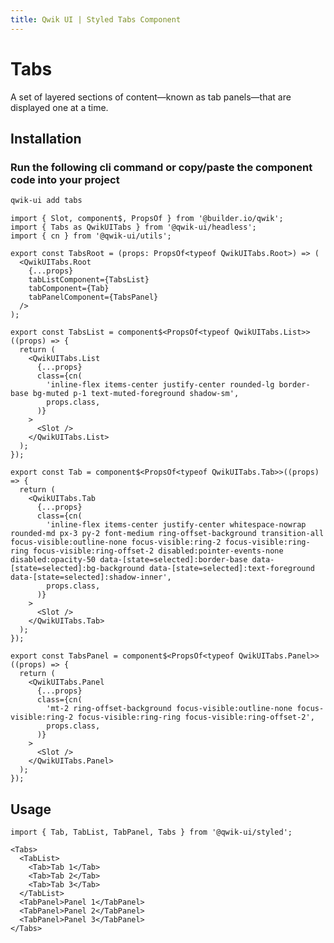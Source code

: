 ```yaml
---
title: Qwik UI | Styled Tabs Component
---
```



<StatusBanner status={statusByComponent.styled.Tabs} />

# Tabs

A set of layered sections of content—known as tab panels—that are displayed one at a time.

<Showcase name="hero" />

## Installation

### Run the following cli command or copy/paste the component code into your project

```sh
qwik-ui add tabs
```

```tsx
import { Slot, component$, PropsOf } from '@builder.io/qwik';
import { Tabs as QwikUITabs } from '@qwik-ui/headless';
import { cn } from '@qwik-ui/utils';

export const TabsRoot = (props: PropsOf<typeof QwikUITabs.Root>) => (
  <QwikUITabs.Root
    {...props}
    tabListComponent={TabsList}
    tabComponent={Tab}
    tabPanelComponent={TabsPanel}
  />
);

export const TabsList = component$<PropsOf<typeof QwikUITabs.List>>((props) => {
  return (
    <QwikUITabs.List
      {...props}
      class={cn(
        'inline-flex items-center justify-center rounded-lg border-base bg-muted p-1 text-muted-foreground shadow-sm',
        props.class,
      )}
    >
      <Slot />
    </QwikUITabs.List>
  );
});

export const Tab = component$<PropsOf<typeof QwikUITabs.Tab>>((props) => {
  return (
    <QwikUITabs.Tab
      {...props}
      class={cn(
        'inline-flex items-center justify-center whitespace-nowrap rounded-md px-3 py-2 font-medium ring-offset-background transition-all focus-visible:outline-none focus-visible:ring-2 focus-visible:ring-ring focus-visible:ring-offset-2 disabled:pointer-events-none disabled:opacity-50 data-[state=selected]:border-base data-[state=selected]:bg-background data-[state=selected]:text-foreground data-[state=selected]:shadow-inner',
        props.class,
      )}
    >
      <Slot />
    </QwikUITabs.Tab>
  );
});

export const TabsPanel = component$<PropsOf<typeof QwikUITabs.Panel>>((props) => {
  return (
    <QwikUITabs.Panel
      {...props}
      class={cn(
        'mt-2 ring-offset-background focus-visible:outline-none focus-visible:ring-2 focus-visible:ring-ring focus-visible:ring-offset-2',
        props.class,
      )}
    >
      <Slot />
    </QwikUITabs.Panel>
  );
});
```

## Usage

```tsx
import { Tab, TabList, TabPanel, Tabs } from '@qwik-ui/styled';
```

```tsx
<Tabs>
  <TabList>
    <Tab>Tab 1</Tab>
    <Tab>Tab 2</Tab>
    <Tab>Tab 3</Tab>
  </TabList>
  <TabPanel>Panel 1</TabPanel>
  <TabPanel>Panel 2</TabPanel>
  <TabPanel>Panel 3</TabPanel>
</Tabs>
```
